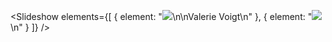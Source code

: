 
<Slideshow
  elements={[
    {
      element:
        "![](/uploads/Capri/Schauspielhaus_Capri_c_Ruiz_Cruz_HighRes_05A5023.jpg)\n\nValerie Voigt\n"
    },
    {
      element:
        "![](/uploads/Capri/Schauspielhaus_Capri_c_Ruiz_Cruz_HighRes_05A5673.jpg)\n"
    }
  ]}
/>

<Grid variant="Post-List" />
